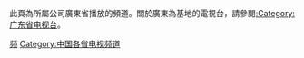 此頁為所屬公司廣東省播放的頻道。關於廣東為基地的電視台，請參閱[[:Category:广东省电视台|:Category:广东省电视台]]。

[[Category:广东电视|频]]
[[Category:中国各省电视频道|Category:中国各省电视频道]]